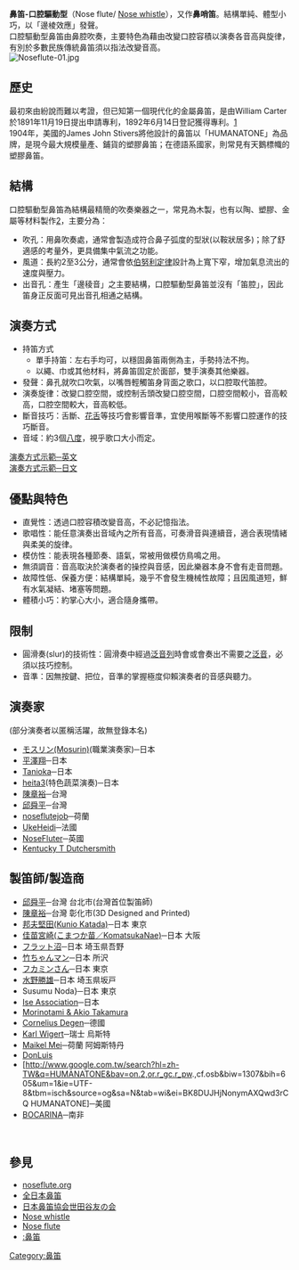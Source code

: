 '''鼻笛-口腔驅動型'''（Nose flute/ [http://en.wikipedia.org/wiki/Nose_whistle Nose whistle]），又作'''鼻哨笛'''。結構單純、體型小巧，以「邊棱效應」發聲。<br />口腔驅動型鼻笛由鼻腔吹奏，主要特色為藉由改變口腔容積以演奏各音高與旋律，有別於多數民族傳統鼻笛須以指法改變音高。
<br />
[[File:Noseflute-01.jpg|thumb]]
<br />

==歷史==

最初來由紛說而難以考證，但已知第一個現代化的金屬鼻笛，是由William Carter於1891年11月19日提出申請專利，1892年6月14日登記獲得專利。[http://nose-flute.blogspot.fr/2011/08/william-carter-pioneer-and-his.html]
<BR>1904年，美國的James John Stivers將他設計的鼻笛以「HUMANATONE」為品牌，是現今最大規模量產、鋪貨的塑膠鼻笛；在德語系國家，則常見有天鵝標幟的塑膠鼻笛。

==結構==

口腔驅動型鼻笛為結構最精簡的吹奏樂器之一，常見為木製，也有以陶、塑膠、金屬等材料製作[http://www.youtube.com/watch?v=YcpUHUCU32M&feature=related]，主要分為：
* 吹孔：用鼻吹奏處，通常會製造成符合鼻子弧度的型狀(以鞍狀居多)；除了舒適感的考量外，更具備集中氣流之功能。
* 風道：長約2至3公分，通常會依[[伯努利定律|伯努利定律]]設計為上寬下窄，增加氣息流出的速度與壓力。
* 出音孔：產生「邊稜音」之主要結構，口腔驅動型鼻笛並沒有「笛腔」，因此笛身正反面可見出音孔相通之結構。

==演奏方式==

* 持笛方式
** 單手持笛：左右手均可，以穩固鼻笛兩側為主，手勢持法不拘。
** 以繩、巾或其他材料，將鼻笛固定於面部，雙手演奏其他樂器。
* 發聲：鼻孔就吹口吹氣，以嘴唇輕觸笛身背面之歌口，以口腔取代笛腔。
* 演奏旋律：改變口腔空間，或控制舌頭改變口腔空間，口腔空間較小，音高較高，口腔空間較大，音高較低。
* 斷音技巧：舌斷、[[花舌|花舌]]等技巧會影響音準，宜使用喉斷等不影響口腔運作的技巧斷音。
* 音域：約3個[[八度|八度]]，視乎歌口大小而定。
[http://www.youtube.com/watch?v=8OmRjJJjg8s&feature=relmfu 演奏方式示範─英文]<br />
[http://www.youtube.com/watch?v=YoMnS4ABLjc 演奏方式示範─日文]

==優點與特色==

* 直覺性：透過口腔容積改變音高，不必記憶指法。
* 歌唱性：能任意演奏出音域內之所有音高，可奏滑音與連續音，適合表現情緒與柔美的旋律。
* 模仿性：能表現各種節奏、語氣，常被用做模仿鳥鳴之用。
* 無須調音：音高取決於演奏者的操控與音感，因此樂器本身不會有走音問題。
* 故障性低、保養方便：結構單純，幾乎不會發生機械性故障；且因風道短，鮮有水氣凝結、堵塞等問題。
* 體積小巧：約掌心大小，適合隨身攜帶。

==限制==

* 圓滑奏(slur)的技術性：圓滑奏中經過[[泛音列|泛音列]]時會或會奏出不需要之[[泛音|泛音]]，必須以技巧控制。
* 音準：因無按鍵、把位，音準的掌握極度仰賴演奏者的音感與聽力。

==演奏家==
(部分演奏者以匿稱活躍，故無登錄本名)
* [http://www.youtube.com/user/mosurin/videos?sort=dd&view=0&page=1 モスリン(Mosurin)](職業演奏家)─日本
* [https://web.archive.org/web/20130102053510/http://hanabue.com/web/Nose_flute/Made_by_Show_top.html 平澤翔]─日本
* [http://www.youtube.com/user/hanabue114/videos Tanioka]─日本
* [http://www.youtube.com/user/heita3/videos?view=0 heita3](特色蔬菜演奏)─日本
* [https://www.youtube.com/user/billor9999?feature=watch 陳章裕]─台灣
* [https://www.youtube.com/user/designdep?feature=watch 邱舜平]─台灣
* [http://www.youtube.com/user/noseflutejob/videos noseflutejob]─荷蘭
* [http://www.youtube.com/user/UkeHeidiUkeAida#g/u UkeHeidi]─法國
* [http://www.youtube.com/user/NoseFluter/videos NoseFluter]─英國
* [http://www.youtube.com/watch?feature=player_embedded&v=yM4alZHGtZA Kentucky T Dutchersmith]

==製笛師/製造商==

* [http://nose-flute.blogspot.tw/2012/01/yw-taiwanese-amateur-builder.html 邱舜平]─台灣 台北市(台灣首位製笛師)
* [https://www.youtube.com/user/billor9999 陳章裕]─台灣 彰化市(3D Designed and Printed)
* [http://blogs.yahoo.co.jp/ki_kanban/folder/1501434.html 邦夫堅田(Kunio Katada)]─日本 東京
* [http://hanabue.web.fc2.com/komatukanae.html 佳苗宮崎(こまつか苗／KomatsukaNae)]─日本 大阪
* [http://hanabue.web.fc2.com/hurattonuma.html フラット沼]─日本 埼玉県吾野
* [http://hanabue.web.fc2.com/taketyan1.html 竹ちゃんマン]─日本 所沢
* [http://hanabue.web.fc2.com/hukamin.html フカミンさん]─日本 東京
* [http://hanabue.web.fc2.com/mizuno.html 水野勝雄]─日本 埼玉県坂戸
* Susumu Noda}─日本 東京
* [http://www.emix-express.com/nhk/index.html Ise Association]─日本
* [http://nose-flute.blogspot.tw/2012/03/beauties-by-morinotami-akio-takamura.html Morinotami & Akio Takamura]
* [http://nose-flute.blogspot.tw/2012/07/cornelius-degen-lives-in-hamburg.html Cornelius Degen]─德國
* [http://nose-flute.blogspot.tw/2012/06/nasenflote-by-karl-wigert.html Karl Wigert]─瑞士 烏斯特
* [http://nose-flute.blogspot.fr/2012/03/dutch-silver-jewel.html Maikel Mei]─荷蘭 阿姆斯特丹
* [http://www.youtube.com/user/DonLuisVideo/videos DonLuis]
* [http://www.google.com.tw/search?hl=zh-TW&q=HUMANATONE&bav=on.2,or.r_gc.r_pw.,cf.osb&biw=1307&bih=605&um=1&ie=UTF-8&tbm=isch&source=og&sa=N&tab=wi&ei=BK8DUJHjNonymAXQwd3rCQ HUMANATONE]─美國
* [http://nose-flute.blogspot.fr/2011/11/bocarina-part-i-south-african-ferrari.html BOCARINA]─南非
<br />

==參見==
* [http://nose-flute.blogspot.tw/ noseflute.org]
* [http://hanabue.web.fc2.com/ 全日本鼻笛]
* [http://hanabue.jimdo.com/ 日本鼻笛協会世田谷友の会]
* [http://en.wikipedia.org/wiki/Nose_whistle_%28instrument%29#See_also Nose whistle]
* [http://en.wikipedia.org/wiki/Nose_flute Nose flute]
* [[:鼻笛|:鼻笛]]

{{中国民族乐器}}
[[Category:鼻笛|Category:鼻笛]]